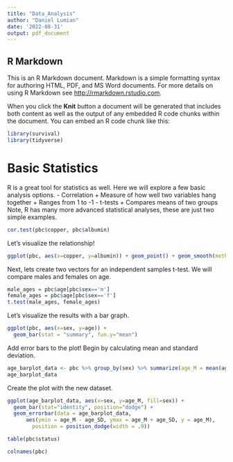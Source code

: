 ```yaml
---
title: "Data_Analysis"
author: "Daniel Lumian"
date: '2022-08-31'
output: pdf_document
---
```


## R Markdown

This is an R Markdown document. Markdown is a simple formatting syntax for authoring HTML, PDF, and MS Word documents. For more details on using R Markdown see <http://rmarkdown.rstudio.com>.

When you click the **Knit** button a document will be generated that includes both content as well as the output of any embedded R code chunks within the document. You can embed an R code chunk like this:

```r
library(survival)
library(tidyverse)
```

# Basic Statistics

R is a great tool for statistics as well. Here we will explore a few basic analysis options.
- Correlation
  + Measure of how well two variables hang together
  + Ranges from 1 to -1
- t-tests
  + Compares means of two groups
Note, R has many more advanced statistical analyses, these are just two simple examples.

```r
cor.test(pbc$copper, pbc$albumin)
```

Let's visualize the relationship!
```r
ggplot(pbc, aes(x=copper, y=albumin)) + geom_point() + geom_smooth(method=lm)
```

Next, lets create two vectors for an independent samples t-test.
We will compare males and females on age. 

```r
male_ages = pbc$age[pbc$sex=='m']
female_ages = pbc$age[pbc$sex=='f']
t.test(male_ages, female_ages)
```

Let's visualize the results with a bar graph.
```r
ggplot(pbc, aes(x=sex, y=age)) + 
  geom_bar(stat = "summary", fun.y="mean")
```
Add error bars to the plot!
Begin by calculating mean and standard deviation.
```r
age_barplot_data <- pbc %>% group_by(sex) %>% summarize(age_M = mean(age), age_SD = sd(age))
age_barplot_data
```
Create the plot with the new dataset.
```r
ggplot(age_barplot_data, aes(x=sex, y=age_M, fill=sex)) + 
  geom_bar(stat="identity", position="dodge") +
  geom_errorbar(data = age_barplot_data, 
      aes(ymin = age_M - age_SD, ymax = age_M + age_SD, y = age_M),
        position = position_dodge(width = .9))
```


```r
table(pbc$status)
```


```r
colnames(pbc)
```